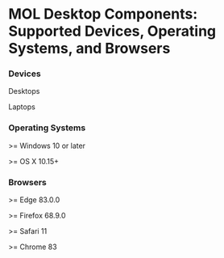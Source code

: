 <Meta title="MOL Components/Desktop/Supported Devices, Operating Systems, and Browsers" />

# MOL Desktop Components: Supported Devices, Operating Systems, and Browsers

### Devices

Desktops

Laptops

### Operating Systems

\>= Windows 10 or later

\>= OS X 10.15+

### Browsers

\>= Edge 83.0.0

\>= Firefox 68.9.0

\>= Safari 11

\>= Chrome 83
